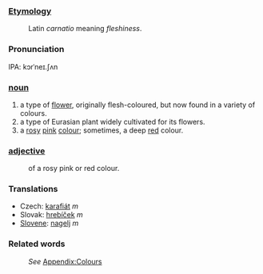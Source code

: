 ===[[Etymology]]===
:Latin ''carnatio'' meaning ''fleshiness''.
===Pronunciation===
IPA: kɔrˈneɪ.ʃʌn
===[[noun]]===
#a type of [[flower]], originally flesh-coloured, but now found in a variety of colours.
#a type of Eurasian plant widely cultivated for its flowers.
#a [[rose|rosy]] [[pink]] [[colour]]; sometimes, a deep [[red]] colour.
===[[adjective]]===
:of a rosy pink or red colour.
===Translations===
*Czech: [[karafiát]]  ''m''
*Slovak: [[hrebíček]]  ''m''
*[[Slovene]]: [[nagelj]] ''m''
===Related words===
:''See'' [[Wiktionary_Appendix:Colours|Appendix:Colours]]